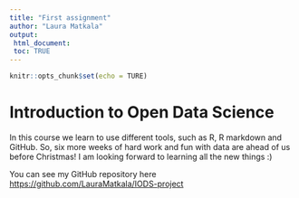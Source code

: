 ```yaml
---
title: "First assignment"
author: "Laura Matkala"
output: 
 html_document:
 toc: TRUE
---
```

```r
knitr::opts_chunk$set(echo = TURE)
```

# Introduction to Open Data Science

In this course we learn to use different tools, such as R, R markdown and GitHub. So, six more weeks of hard work and fun with data are ahead of us before Christmas!  I am looking forward to learning all the new things :)


You can see my GitHub repository here <https://github.com/LauraMatkala/IODS-project>

